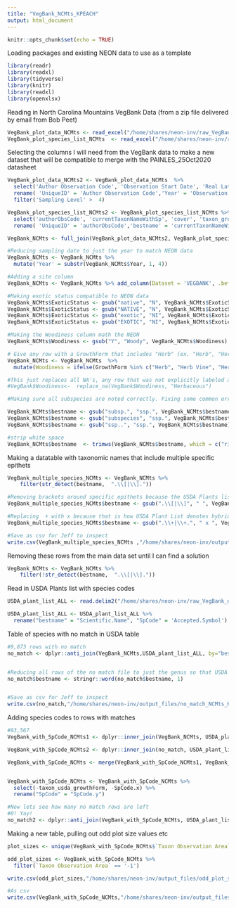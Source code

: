 ```yaml
---
title: "VegBank_NCMts_KPEACH"
output: html_document
---
```


```r
knitr::opts_chunk$set(echo = TRUE)
```

Loading packages and existing NEON data to use as a template

```r

library(readr)
library(readxl)
library(tidyverse)
library(knitr)
library(readxl)
library(openxlsx)

```

Reading in North Carolina Mountains VegBank Data (from a zip file delivered by email from Bob Peet)

```r


VegBank_plot_data_NCMts <- read_excel("/home/shares/neon-inv/raw_VegBank_data/CVS-NCMts.xlsx", sheet = "plot data")
VegBank_plot_species_list_NCMts  <- read_excel("/home/shares/neon-inv/raw_VegBank_data/CVS-NCMts.xlsx",  sheet = "plot species list")


```

Selecting the columns I will need from the VegBank data to make a new dataset that will be compatible to merge with the PAINLES_25Oct2020 datasheet

```r


VegBank_plot_data_NCMts2 <- VegBank_plot_data_NCMts  %>%
  select('Author Observation Code', 'Observation Start Date', 'Real Latitude', 'Real Longitude', 'Taxon Observation Area', 'Sampling Level', 'previousObsCode') %>%
  rename( 'UniqueID' = 'Author Observation Code','Year' = 'Observation Start Date', 'Lat' = 'Real Latitude', 'Long' = 'Real Longitude' ) %>%
  filter('Sampling Level' >  4)

VegBank_plot_species_list_NCMts2 <- VegBank_plot_species_list_NCMts %>%
  select('authorObsCode', 'currentTaxonNameWithSp', 'cover', 'taxon_growthForm_short', 'taxon_woody', 'taxon_exotic', 'taxon_usda_growthForm', 'taxon_usda_code', 'taxon_woody') %>%
  rename( 'UniqueID' = 'authorObsCode','bestname' = 'currentTaxonNameWithSp', 'PctCov' = 'cover', 'SpCode' = 'taxon_usda_code', 'ExoticStatus' = 'taxon_exotic', 'GrowthForm' = 'taxon_growthForm_short', 'Woodiness' = 'taxon_woody')

VegBank_NCMts <- full_join(VegBank_plot_data_NCMts2, VegBank_plot_species_list_NCMts2, by = 'UniqueID')

#Reducing sampling date to just the year to match NEON data
VegBank_NCMts <- VegBank_NCMts %>% 
  mutate('Year' = substr(VegBank_NCMts$Year, 1, 4))

#Adding a site column
VegBank_NCMts <- VegBank_NCMts %>% add_column(Dataset = 'VEGBANK', .before = "UniqueID")  %>% add_column(Zone = 'L48', .before = "UniqueID")

#Making exotic status compatible to NEON data
VegBank_NCMts$ExoticStatus <- gsub("native", "N", VegBank_NCMts$ExoticStatus)
VegBank_NCMts$ExoticStatus <- gsub("NATIVE", "N", VegBank_NCMts$ExoticStatus)
VegBank_NCMts$ExoticStatus <- gsub("exotic", "NI", VegBank_NCMts$ExoticStatus)
VegBank_NCMts$ExoticStatus <- gsub("EXOTIC", "NI", VegBank_NCMts$ExoticStatus)

#Making the Woodiness column math the NEON 
VegBank_NCMts$Woodiness <- gsub("Y", "Woody", VegBank_NCMts$Woodiness)

# Give any row with a GrowthForm that includes "Herb" (ex. "Herb", "Herb Vine", "Herb Shrub") a Woodiness classification of ""Herbaceous". 
VegBank_NCMts <- VegBank_NCMts  %>% 
  mutate(Woodiness = ifelse(GrowthForm %in% c("Herb", "Herb Vine", "Herb Shrub", "Herb Shrub Vine"), 'Herbaceous', Woodiness))

#This just replaces all NA's, any row that was not explicitly labeled as 'Woody" as Herbaceous which could be wrong so I did not run it
#VegBank$Woodiness<-  replace_na(VegBank$Woodiness, "Herbaceous")

#Making sure all subspecies are noted correctly. Fixing some common errors that would prevent the species name from matching with the USDA plant list

VegBank_NCMts$bestname <- gsub("subsp.", "ssp.", VegBank_NCMts$bestname)
VegBank_NCMts$bestname <- gsub("subspecies", "ssp.", VegBank_NCMts$bestname)
VegBank_NCMts$bestname <- gsub("ssp..", "ssp.", VegBank_NCMts$bestname)

#strip white space
VegBank_NCMts$bestname  <- trimws(VegBank_NCMts$bestname, which = c("right"))

```

Making a datatable with taxonomic names that include multiple specific epithets

```r

VegBank_multiple_species_NCMts <- VegBank_NCMts %>%
    filter(str_detect(bestname,  ".\\[|\\]."))

#Removing brackets around specific epithets because the USDA Plants list does not use them..may be preventing matches
VegBank_multiple_species_NCMts$bestname <- gsub(".\\[|\\]", " ", VegBank_multiple_species_NCMts$bestname)

#Replacing  + with x because that is how USDA Plant List denotes hybrides
VegBank_multiple_species_NCMts$bestname <- gsub(".\\+|\\+.", " x ", VegBank_multiple_species_NCMts$bestname)

#Save as csv for Jeff to inspect
write.csv(VegBank_multiple_species_NCMts ,"/home/shares/neon-inv/output_files/multiple_sp_NCMts_KPEACH.csv", row.names = FALSE)

```

Removing these rows from the main data set until I can find a solution
```r

VegBank_NCMts <- VegBank_NCMts %>%
    filter(!str_detect(bestname,  ".\\[|\\]."))

```

Read in USDA Plants list with species codes

```r


USDA_plant_list_ALL <- read.delim2("/home/shares/neon-inv/raw_VegBank_data/USDA_all_with_syn.txt",  sep = ",")

USDA_plant_list_ALL <- USDA_plant_list_ALL %>%
  rename("bestname" = "Scientific.Name", "SpCode" = 'Accepted.Symbol') 

```


Table of species with no match in USDA table

```r

#9,873 rows with no match
no_match <- dplyr::anti_join(VegBank_NCMts,USDA_plant_list_ALL, by="bestname")


#Reducing all rows of the no match file to just the genus so that USDA can find matches
no_match$bestname <- stringr::word(no_match$bestname, 1)


#Save as csv for Jeff to inspect
write.csv(no_match,"/home/shares/neon-inv/output_files/no_match_NCMts_KPEACH.csv", row.names = FALSE)

```

Adding species codes to rows with matches

```r

#93,567
VegBank_with_SpCode_NCMts1 <- dplyr::inner_join(VegBank_NCMts, USDA_plant_list_ALL, by="bestname")

VegBank_with_SpCode_NCMts2 <- dplyr::inner_join(no_match, USDA_plant_list_ALL, by="bestname")

VegBank_with_SpCode_NCMts <- merge(VegBank_with_SpCode_NCMts1, VegBank_with_SpCode_NCMts2, all = TRUE)


VegBank_with_SpCode_NCMts <- VegBank_with_SpCode_NCMts %>%
  select(-taxon_usda_growthForm, -SpCode.x) %>%
  rename("SpCode" = "SpCode.y")

#Now lets see how many no match rows are left
#0! Yay!
no_match2 <- dplyr::anti_join(VegBank_with_SpCode_NCMts, USDA_plant_list_ALL, by="bestname")

```

Making a new table, pulling out odd plot size values etc

```r

plot_sizes <- unique(VegBank_with_SpCode_NCMts$`Taxon Observation Area`)

odd_plot_sizes <- VegBank_with_SpCode_NCMts %>%
  filter(`Taxon Observation Area` == '-1')

write.csv(odd_plot_sizes,"/home/shares/neon-inv/output_files/odd_plot_sizes_NCMts_KPEACH.csv", row.names = FALSE)

```

```r

#As csv
write.csv(VegBank_with_SpCode_NCMts,"/home/shares/neon-inv/output_files/VegBank_NCMts_KPEACH.csv", row.names = FALSE)

```
